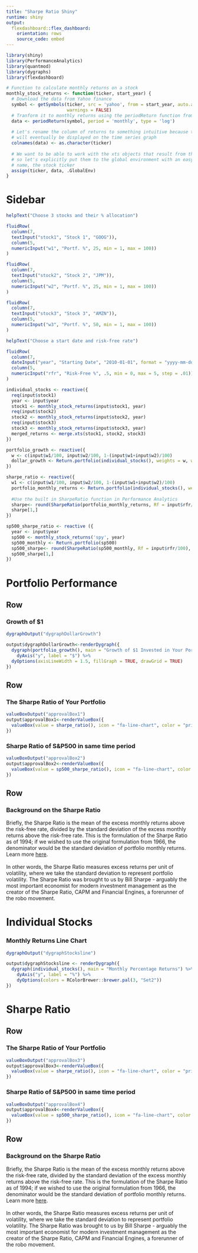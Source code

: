 ```yaml
---
title: "Sharpe Ratio Shiny"
runtime: shiny
output:
  flexdashboard::flex_dashboard:
    orientation: rows
    source_code: embed
---
```



```r
library(shiny)
library(PerformanceAnalytics)
library(quantmod)
library(dygraphs)
library(flexdashboard)

# Function to calculate monthly returns on a stock 
monthly_stock_returns <- function(ticker, start_year) {
  # Download the data from Yahoo finance
  symbol <- getSymbols(ticker, src = 'yahoo', from = start_year, auto.assign = FALSE,
                       warnings = FALSE) 
  # Tranform it to monthly returns using the periodReturn function from quantmod
  data <- periodReturn(symbol, period = 'monthly', type = 'log')
  
  # Let's rename the column of returns to something intuitive because the column name is what
  # will eventually be displayed on the time series graph
  colnames(data) <- as.character(ticker)
  
  # We want to be able to work with the xts objects that result from this function 
  # so let's explicitly put them to the global environment with an easy to use 
  # name, the stock ticker
  assign(ticker, data, .GlobalEnv)
}
```

Sidebar {.sidebar}
=====================================
  
```r
helpText("Choose 3 stocks and their % allocation")

fluidRow(
  column(7,
  textInput("stock1", "Stock 1", "GOOG")),
  column(5,
  numericInput("w1", "Portf. %", 25, min = 1, max = 100))
)  

fluidRow(
  column(7,
  textInput("stock2", "Stock 2", "JPM")),
  column(5,
  numericInput("w2", "Portf. %", 25, min = 1, max = 100))
)

fluidRow(
  column(7,
  textInput("stock3", "Stock 3", "AMZN")),
  column(5,
  numericInput("w3", "Portf. %", 50, min = 1, max = 100))
)

helpText("Choose a start date and risk-free rate")

fluidRow(
  column(7,
  dateInput("year", "Starting Date", "2010-01-01", format = "yyyy-mm-dd")),
  column(5,
  numericInput("rfr", "Risk-Free %", .5, min = 0, max = 5, step = .01))
)

individual_stocks <- reactive({
  req(input$stock1)
  year <- input$year
  stock1 <- monthly_stock_returns(input$stock1, year)
  req(input$stock2)
  stock2 <- monthly_stock_returns(input$stock2, year)
  req(input$stock3)
  stock3 <- monthly_stock_returns(input$stock3, year)
  merged_returns <- merge.xts(stock1, stock2, stock3)
})

portfolio_growth <- reactive({
  w <- c(input$w1/100, input$w2/100, 1-(input$w1+input$w2)/100)
  dollar_growth <- Return.portfolio(individual_stocks(), weights = w, wealth.index = TRUE)
})

sharpe_ratio <- reactive({
  w1 <- c(input$w1/100, input$w2/100, 1-(input$w1+input$w2)/100)
  portfolio_monthly_returns <- Return.portfolio(individual_stocks(), weights = w1)
  
  #Use the built in SharpeRatio function in Performance Analytics
  sharpe<- round(SharpeRatio(portfolio_monthly_returns, Rf = input$rfr/100), 4)
  sharpe[1,]
})

sp500_sharpe_ratio <- reactive ({
  year <- input$year
  sp500 <- monthly_stock_returns('spy', year)
  sp500_monthly <- Return.portfolio(sp500)
  sp500_sharpe<- round(SharpeRatio(sp500_monthly, Rf = input$rfr/100), 4)
  sp500_sharpe[1,]
})
```

Portfolio Performance
=====================================  

Row {data-height=600}
-----------------------------------------------------------------------

### Growth of $1

```r
dygraphOutput("dygraphDollarGrowth")

output$dygraphDollarGrowth<-renderDygraph({
  dygraph(portfolio_growth(), main = "Growth of $1 Invested in Your Portfolio") %>%
    dyAxis("y", label = "$") %>%
  dyOptions(axisLineWidth = 1.5, fillGraph = TRUE, drawGrid = TRUE)
})

```

Row {data-height=200}
-----------------------------------------------------------------------

### The Sharpe Ratio of Your Portfolio

```r
valueBoxOutput("approvalBox1")
output$approvalBox1<-renderValueBox({
  valueBox(value = sharpe_ratio(), icon = "fa-line-chart", color = "primary")
})
```

### Sharpe Ratio of S&P500 in same time period

```r

valueBoxOutput("approvalBox2")
output$approvalBox2<-renderValueBox({
  valueBox(value = sp500_sharpe_ratio(), icon = "fa-line-chart", color = "primary")
})
```

Row {data-height=350}
-----------------------------------------------------------------------

### Background on the Sharpe Ratio

Briefly, the Sharpe Ratio is the mean of the excess monthly returns above the risk-free rate, divided by the standard deviation of the excess monthly returns above the risk-free rate.  This is the formulation of the Sharpe Ratio as of 1994; if we wished to use the original formulation from 1966, the denominator would be the standard deviation of portfolio monthly returns. Learn more [here](http://web.stanford.edu/~wfsharpe/art/sr/sr.htm).<br><br>
In other words, the Sharpe Ratio measures excess returns per unit of volatility, where we take the standard deviation to represent portfolio volatility. The Sharpe Ratio was brought to us by Bill Sharpe - arguably the most important economist for modern investment management as the creator of the Sharpe Ratio, CAPM and Financial Engines, a forerunner of the robo movement.


Individual Stocks
========================================

### Monthly Returns Line Chart

```r
dygraphOutput("dygraphStocksline")

output$dygraphStocksline <- renderDygraph({
  dygraph(individual_stocks(), main = "Monthly Percentage Returns") %>% 
    dyAxis("y", label = "%") %>% 
    dyOptions(colors = RColorBrewer::brewer.pal(3, "Set2")) 
})
```

Sharpe Ratio
=======================================

Row {data-height=200}
-----------------------------------------------------------------------

### The Sharpe Ratio of Your Portfolio

```r
valueBoxOutput("approvalBox3")
output$approvalBox3<-renderValueBox({
  valueBox(value = sharpe_ratio(), icon = "fa-line-chart", color = "primary")
})
```

### Sharpe Ratio of S&P500 in same time period

```r

valueBoxOutput("approvalBox4")
output$approvalBox4<-renderValueBox({
  valueBox(value = sp500_sharpe_ratio(), icon = "fa-line-chart", color = "primary")
})
```

Row {data-height=350}
-----------------------------------------------------------------------

### Background on the Sharpe Ratio

Briefly, the Sharpe Ratio is the mean of the excess monthly returns above the risk-free rate, divided by the standard deviation of the excess monthly returns above the risk-free rate.  This is the formulation of the Sharpe Ratio as of 1994; if we wished to use the original formulation from 1966, the denominator would be the standard deviation of portfolio monthly returns. Learn more [here](http://web.stanford.edu/~wfsharpe/art/sr/sr.htm).<br><br>
In other words, the Sharpe Ratio measures excess returns per unit of volatility, where we take the standard deviation to represent portfolio volatility. The Sharpe Ratio was brought to us by Bill Sharpe - arguably the most important economist for modern investment management as the creator of the Sharpe Ratio, CAPM and Financial Engines, a forerunner of the robo movement.
